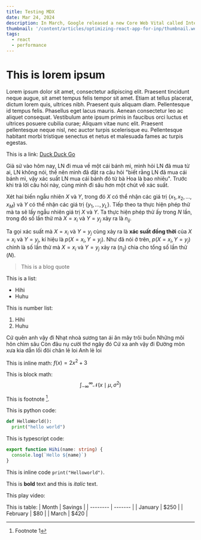 ```yaml
---
title: Testing MDX
date: Mar 24, 2024
description: In March, Google released a new Core Web Vital called Interaction to Next Paint (INP). It measures the speed of interactions with the website. In this article, you’ll learn more about INP from the developer’s perspective. I’ll guide you through testing for INP, verifying potential causes of low INP scores, and how you can leverage new React tools to optimize your website for recent changes.
thumbnail: '/content/articles/optimizing-react-app-for-inp/thumbnail.webp'
tags:
  - react
  - performance
---
```


# This is lorem ipsum

Lorem ipsum dolor sit amet, consectetur adipiscing elit. Praesent tincidunt neque augue, sit amet tempus felis tempor sit amet. Etiam at tellus placerat, dictum lorem quis, ultrices nibh. Praesent quis aliquam diam. Pellentesque id tempus felis. Phasellus eget lacus mauris. Aenean consectetur leo ac aliquet consequat. Vestibulum ante ipsum primis in faucibus orci luctus et ultrices posuere cubilia curae; Aliquam vitae nunc elit. Praesent pellentesque neque nisl, nec auctor turpis scelerisque eu. Pellentesque habitant morbi tristique senectus et netus et malesuada fames ac turpis egestas.

This is a link: [Duck Duck Go](https://duckduckgo.com)

Giả sử vào hôm nay, LN đi mua về một cái bánh mì, mình hỏi LN đã mua từ ai, LN không nói, thế nên mình đã đặt ra câu hỏi "biết rằng LN đã mua cái bánh mì, vậy xác suất LN mua cái bánh đó từ bà Hoa là bao nhiêu". Trước khi trả lời câu hỏi này, cùng mình đi sâu hơn một chút về xác suất.

Xét hai biến ngẫu nhiên $X$ và $Y$, trong đó $X$ có thể nhận các giá trị $\{x_1, x_2, \dots, x_M\}$ và $Y$ có thể nhận các giá trị $\{y_{1}, \dots, y_{L}\}$. Tiếp theo ta thực hiện phép thử mà ta sẽ lấy ngẫu nhiên giá trị $X$ và $Y$. Ta thực hiện phép thử ấy trong $N$ lần, trong đó số lần thử mà $X = x_i$ và $Y = y_j$ xảy ra là $n_{ij}$. 

Ta gọi xác suất mà $X = x_i$ và $Y = y_j$ cùng xảy ra là **xác suất đồng thời** của $X = x_i$ và $Y = y_j$, kí hiệu là $p(X = x_i, Y = y_j)$.  Như đã nói ở trên, $p(X = x_i, Y = y_j)$ chính là số lần thử mà $X = x_i$ và $Y = y_j$ xảy ra ($n_{ij}$) chia cho tổng số lần thử ($N$).

> This is a blog quote

This is a list:
- Hihi
- Huhu

This is number list:
1. Hihi
2. Huhu

Cứ quên anh vậy đi
Nhạt nhoà sương tan ái ân mây trôi buồn
Những môi hôn chìm sâu
Còn đâu nụ cười thơ ngây đó
Cứ xa anh vậy đi
Đường mòn xưa kia dẫn lối đôi chân lẻ loi
Anh lẻ loi

This is inline math: $f(x) = 2x^2 + 3$

This is block math:
$$
\int_{-\infty}^{\infty} \mathcal{N}(x \mid \mu, \sigma^2)
$$

This is footnote [^1].

This is python code:
```python
def HelloWorld():
  print("hello world")
```

This is typescript code:
```ts
export function Hihi(name: string) {
  console.log(`Hello ${name}`)
}
```

This is inline code `print("Helloworld")`.

This is **bold** text and this is *italic* text.

This play video:
<MdxYoutube
  src="LrB-fJn-3w4"
  title='Typing a character into the search input, and observing changes in the UI'
  caption='Simplified visualization of the INP'
/>

This is table:
| Month    | Savings |
| -------- | ------- |
| January  | $250    |
| February | $80     |
| March    | $420    |

[^1]: Footnote 1